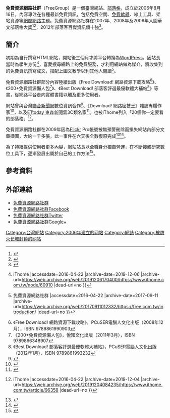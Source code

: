 {{Infobox website
| name               = 免費資源網路社群
| logo               = FreeGroup-Logo.png
| screenshot         = 
| collapsible        = 
| collapsetext       = 免費資源網路社群標誌
| caption            = 
| url                = {{URL|https://free.com.tw/}}
| commercial         = 否
| type               = [[網站|網站]]
| registration       = 
| language           = [[正體中文|正體中文]]
| content_license    = [[創用CC|創用CC 姓名標示-非商業性-禁止改作 4.0 國際授權條款]]
| owner              = Pseric
| launch_date        = 2006年8月16日
| current_status     = 活躍
}}

'''免費資源網路社群'''（FreeGroup）是一個臺灣網站、[[部落格|部落格]]，成立於2006年8月16日，內容專注在各種最新免費資訊，包括免費空間、[[免費軟體|免費軟體]]、線上工具、架站資源等[[網際網路|網際網路]]主題。免費資源網路社群在2007年、2008年及2009年入圍華文部落格大獎<ref>{{Cite web |url=http://blogaward.chinatimes.com/2008/secondlist.aspx?id=9 |title=2008第四屆全球華文部落格大獎 |accessdate=2008-12-19 |archive-date=2008-12-19 |archive-url=https://web.archive.org/web/20081219123448/http://blogaward.chinatimes.com/2008/secondlist.aspx?id=9 |dead-url=no }}</ref><ref>{{Cite web |url=http://blogaward.chinatimes.com/2009/secondlist.aspx?id=10 |title=2009第五屆全球華文部落格大獎 |accessdate=2012-10-24 |archive-date=2012-10-24 |archive-url=https://web.archive.org/web/20121024011730/http://blogaward.chinatimes.com/2009/secondlist.aspx?id=10 |dead-url=no }}</ref>，2012年部落客百傑資訊類十強<ref>{{Cite web |url=http://blog.udn.com/article/article_print.jsp?uid=101match&f_ART_ID=6678303 |title=存档副本 |accessdate=2016-04-22 |archive-date=2019-09-15 |archive-url=https://web.archive.org/web/20190915031147/http://blog.udn.com/article/article_print.jsp?uid=101match&f_ART_ID=6678303 |dead-url=no }}</ref>。

== 簡介 ==
初期為自行撰寫HTML網站，開站後三個月才將平台轉換為[[WordPress|WordPress]]。因站長當時為學生身份<ref>{{Cite web |url=http://www.ithome.com.tw/node/60910 |title=一位生死學研究生的網路大夢 {{!}} iThome |accessdate=2016-04-22 |archive-date=2019-12-06 |archive-url=https://web.archive.org/web/20191206170400/https://www.ithome.com.tw/node/60910 |dead-url=no }}</ref>，喜愛搜尋網路上的免費服務，才利用網站做為媒介，將收集到的免費資訊撰寫成文，搭配上圖文教學以利其他人閱讀<ref>{{Cite web |url=https://free.com.tw/introduction/ |title=網站簡介 {{!}} 免費資源網路社群 |accessdate=2016-04-22 |archive-date=2017-09-11 |archive-url=https://web.archive.org/web/20170911012332/https://free.com.tw/introduction/ |dead-url=no }}</ref>。

免費資源網路社群部分內容陸續出版《Free Download! 網路資源下載攻略<ref>《Free Download! 網路資源下載攻略》，PCuSER電腦人文化出版（2008年12月），ISBN 9789861990903</ref>》、《200+免費資源懶人包<ref>《200+免費資源懶人包》，悅知文化出版（2011年3月），ISBN 9789866348907</ref>》、《Best Download! 部落客評選最優軟體大補帖<ref>《Best Download! 部落客評選最優軟體大補帖》，PCuSER電腦人文化出版（2012年1月），ISBN 9789861993232</ref>》等書，從網路平台走向實體書籍以觸及更多使用者。

網站曾與台灣[[聯合新聞網|聯合新聞網]]數位資訊合作<ref>{{Cite web |url=http://mag.udn.com/mag/digital/author_arts.jsp?f_AUTHOR=freegroup |title=udn數位資訊專欄作家一覽 |accessdate=2013-05-09 |archive-date=2013-05-09 |archive-url=https://web.archive.org/web/20130509075326/http://mag.udn.com/mag/digital/author_arts.jsp?f_AUTHOR=freegroup |dead-url=no }}</ref>、《Download! 網路密技王》雜誌專欄作家<ref>{{Cite web |url=https://books.google.com.tw/books?id=nRerAAAAQBAJ&pg=PP3&dq=%E5%85%8D%E8%B2%BB%E8%B3%87%E6%BA%90%E7%B6%B2%E8%B7%AF%E7%A4%BE%E7%BE%A4&hl=zh-TW&sa=X&ved=0ahUKEwiDzd_c5KHMAhXJG5QKHalGDXMQ6AEIQDAG#v=onepage&q=%E5%85%8D%E8%B2%BB%E8%B3%87%E6%BA%90%E7%B6%B2%E8%B7%AF%E7%A4%BE%E7%BE%A4&f=false |title=Download!網路密技王 No.14 - PCuSER研究室 - Google 圖書 |accessdate=2016-04-22 |archive-date=2019-09-16 |archive-url=https://web.archive.org/web/20190916134531/https://books.google.com.tw/books?id=nRerAAAAQBAJ&pg=PP3&dq=%E5%85%8D%E8%B2%BB%E8%B3%87%E6%BA%90%E7%B6%B2%E8%B7%AF%E7%A4%BE%E7%BE%A4&hl=zh-TW&sa=X&ved=0ahUKEwiDzd_c5KHMAhXJG5QKHalGDXMQ6AEIQDAG#v=onepage&q=%E5%85%8D%E8%B2%BB%E8%B3%87%E6%BA%90%E7%B6%B2%E8%B7%AF%E7%A4%BE%E7%BE%A4&f=false |dead-url=no }}</ref>，以及[[ETtoday_東森新聞雲|ETtoday 東森新聞雲]]3C類名家<ref>{{Cite web |url=http://www.ettoday.net/news/tag/%E5%85%8D%E8%B2%BB%E8%B3%87%E6%BA%90%E7%B6%B2%E8%B7%AF%E7%A4%BE%E7%BE%A4/ |title=存档副本 |accessdate=2016-04-22 |archive-date=2019-12-05 |archive-url=https://web.archive.org/web/20191205024130/https://www.ettoday.net/news/tag/%E5%85%8D%E8%B2%BB%E8%B3%87%E6%BA%90%E7%B6%B2%E8%B7%AF%E7%A4%BE%E7%BE%A4/ |dead-url=no }}</ref>。也被iThome列入「20個你一定要看的部落格」<ref>{{Cite web |url=http://www.ithome.com.tw/article/96358 |title=20個你一定要看的部落格：IT部落客大直擊（下）{{!}} iThome |accessdate=2016-04-22 |archive-date=2019-12-04 |archive-url=https://web.archive.org/web/20191204084235/https://www.ithome.com.tw/article/96358 |dead-url=no }}</ref>。

免費資源網路社群在2009年因為[[Flickr|Flickr]] Pro帳號被無預警刪除而損失網站內部分文章擷圖，大約一千多張，此一事件在六天後全數復原完成<ref>{{Cite web |url=https://free.com.tw/freegroup-flickr-account-has-been-suspended/ |title=存档副本 |accessdate=2016-04-22 |archive-date=2020-09-24 |archive-url=https://web.archive.org/web/20200924191036/https://free.com.tw/freegroup-flickr-account-has-been-suspended/ |dead-url=no }}</ref><ref>{{Cite web |url=https://free.com.tw/we-are-back-and-all-images-recovered/ |title=存档副本 |accessdate=2016-04-22 |archive-date=2020-09-24 |archive-url=https://web.archive.org/web/20200924183752/https://free.com.tw/we-are-back-and-all-images-recovered/ |dead-url=no }}</ref>。

為了持續提供使用者更多內容，網站站長以全職身分獨自營運，在不斷接觸研究數位工具下，逐漸發展出屬於自己的工作方法<ref>{{Cite web |url=http://www.30.com.tw/article_content_29366.html |title=雲端一點訣，6大工具打造個人工作室 - 《30》雜誌‧今天就要的競爭力 |accessdate=2016-04-22 |archive-date=2018-10-05 |archive-url=https://web.archive.org/web/20181005152531/http://www.30.com.tw/article_content_29366.html |dead-url=no }}</ref>。

== 參考資料 ==
{{Reflist}}

==外部連結==
* [https://free.com.tw/ 免費資源網路社群] {{Wayback|url=https://free.com.tw/ |date=20201218145535 }}{{zh-tw}}
* [https://www.facebook.com/freegroup 免費資源網路社群Facebook] {{Wayback|url=https://www.facebook.com/freegroup |date=20200927085004 }}
* [https://twitter.com/FreeGroup 免費資源網路社群Twitter] {{Wayback|url=https://twitter.com/FreeGroup |date=20200911221743 }}
* [https://plus.google.com/+freegroup 免費資源網路社群Google+] {{Wayback|url=https://plus.google.com/+freegroup |date=20190122090952 }}

[[Category:台灣網站|Category:台灣網站]]
[[Category:2006年建立的网站|Category:2006年建立的网站]]
[[Category:網誌|Category:網誌]]
[[Category:被防火长城封锁的网站|Category:被防火长城封锁的网站]]
